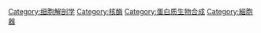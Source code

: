 {{Commonscat|Ribosomes}}
{{AP}}

[[Category:细胞解剖学|Category:细胞解剖学]]
[[Category:核酶|Category:核酶]]
[[Category:蛋白质生物合成|Category:蛋白质生物合成]]
[[Category:細胞器|Category:細胞器]]